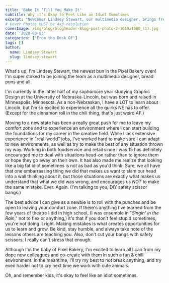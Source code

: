 ```yaml
---
title: 'Bake It ‘Till You Make It'
subtitle: Why it’s Okay to Feel Like an Idiot Sometimes
excerpt: "Newcomer Lindsey Stewart, our multimedia designer, brings fresh energy to Pixel Bakery. Embracing growth, challenges, and creative collaboration."
# Cover Photos MUST be 4x3 resolution
coverImage: /img/blog/blogheader-Blog-post-photo-2-1619x1080_(1).jpg
date: '2020-03-03'
categories: ['From the Desk Of']
tags: []
author:
  name: Lindsey Stewart
  slug: lindsey-stewart
---
```


What's up, I'm Lindsey Stewart, the newest bun in the Pixel Bakery oven! I'm super stoked to be joining the team as a multimedia designer, bread puns and all.

I'm currently in the latter half of my sophomore year studying Graphic Design at the University of Nebraska-Lincoln, but was born and raised in Minneapolis, Minnesota. As a non-Nebraskan, I have a LOT to learn about Lincoln, but I'm so excited to experience all the quirks NE has to offer. (Except for the cinnamon roll in the chili thing, that's just weird AF.)

Moving to a new state has been a really great push for me to leave my comfort zone and to experience an environment where I can start building the foundations for my career in the creative field. While I lack extensive experience in "real-world" jobs, I've worked hard to make sure I can adapt to new environments, as well as try to make the best of any situation thrown my way. Working in both foodservice and retail since I was 15 has definitely encouraged me to deal with situations head-on rather than to ignore them or hope they go away on their own. It has also made me realize that looking like a big fat idiot sometimes is not as bad as you'd think. Sure, we all have that one embarrassing thing we did that makes us want to slam our head into a wall thinking about it, but those situations are exactly what makes us understand that what we did was wrong, and encourages us _NOT_ to make the same mistake. Ever. Again. (I'm talking to you, DIY safety scissor bangs.)

The best advice I can give as a newbie is to roll with the punches and be open to leaving your comfort zone. If there's anything I've learned from the few years of theatre I did in high school, (I was ensemble in "_Singin' in the Rain_," not to flex or anything,) it's that if you don't feel stupid sometimes, you're not doing it right. Making mistakes is what creates opportunities for us to learn and grow. Be kind, stay humble, and always take note of the lessons others are teaching you. Also, don't cut your bangs with safety scissors, I really can't stress that enough.

Although I'm the baby of Pixel Bakery, I'm excited to learn all I can from my dope new colleagues and co-create with them in such a fun & chill environment. In the meantime, I'll try my best to not break anything, and try even harder not to cry next time we work with cute animals.

Oh, and remember kids, it's okay to feel like an idiot sometimes.
